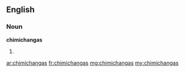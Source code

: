 ==English==

===Noun===
'''chimichangas'''

# {{plural of|[[chimichanga]]}}

[[ar:chimichangas]]
[[fr:chimichangas]]
[[mg:chimichangas]]
[[my:chimichangas]]